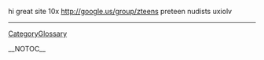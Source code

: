 hi great site 10x http://google.us/group/zteens preteen nudists  uxiolv
----
[[CategoryGlossary]]

__NOTOC__
